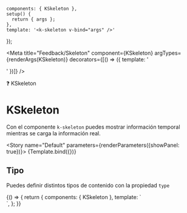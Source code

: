 
    components: { KSkeleton },
    setup() {
      return { args };
    },
    template: '<k-skeleton v-bind="args" />'
});

<Meta title="Feedback/Skeleton" component={KSkeleton} argTypes={renderArgs(KSkeleton)} decorators={[() => ({ template: '<div class="flex items-center justify-center p-10"><story /></div>' })]} />

<SHead image="https://media1.giphy.com/media/3og0IMJcSI8p6hYQXS/giphy.gif?cid=ecf05e47g15et0uaf8y7xuy046e30du8emzh7a0fzses5mo2&rid=giphy.gif&ct=g">❓ KSkeleton</SHead>

# KSkeleton
Con el componente `k-skeleton` puedes mostrar información temporal mientras se carga la información real.

<Story name="Default" parameters={renderParameters({showPanel: true})}>
  {Template.bind({})}
</Story>

<ArgsTable story="Default" />

## **Tipo**
Puedes definir distintos tipos de contenido con la propiedad `type`

<Canvas>
  <Story name="Type" argTypes={renderArgs(KSkeleton, {}, true)} parameters={renderParameters({showPanel: false})}>
    {() => {
      return {
        components: { KSkeleton },
        template: `
          <div class="flex flex-col gap-8 items-center">
            <k-card>
              <k-skeleton type="text" />
            </k-card>
            <k-card>
              <k-skeleton type="card" />
            </k-card>
            <k-card>
              <k-skeleton type="image" />
            </k-card>
          </div>
        `,
      };
    }}
  </Story>
</Canvas>